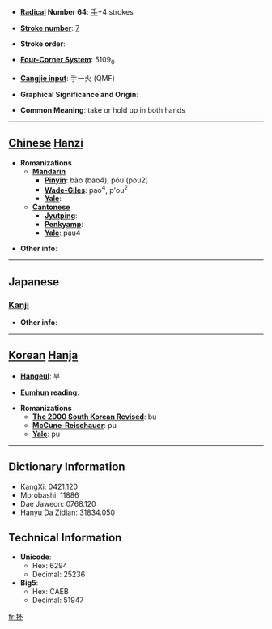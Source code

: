 * '''[[Wiktionary:Chinese radical index| Radical]] Number 64''': [[Wiktionary:Chinese radical index 手|手]]+4 strokes

* '''[[Wiktionary:Chinese total strokes index|Stroke number]]''': [[Wiktionary:Chinese total strokes index 7|7]]

* '''Stroke order''': 

* '''[[Wiktionary:Chinese four corner index|Four-Corner System]]''': 5109<sub>0</sub>

* '''[[Wiktionary:Chinese Cangjie index|Cangjie input]]''': 手一火 (QMF)

* '''Graphical Significance and Origin''': 

* '''Common Meaning''': take or hold up in both hands

----

== [[Chinese]] [[Hanzi]] ==

* '''Romanizations'''
** '''[[Mandarin]]'''
*** '''[[Pinyin]]''': bào (bao4), póu (pou2)
*** '''[[Wade-Giles]]''': pao<sup>4</sup>, p'ou<sup>2</sup>
*** '''[[Yale]]''': 
** '''[[Cantonese]]'''
*** '''[[Jyutping]]''':
*** '''[[Penkyamp]]''': 
*** '''[[Yale]]''': pau4

* '''Other info''': 

----

==Japanese==
===[[Kanji]]===
{{kanji|on readings=[[ほう]] (hō), [[はい]] (hai)|kun readings=[[すくう]] (sukuu), [[など]] (nado)}}

* '''Other info''':  

----

== [[Korean]] [[Hanja]] ==

* '''[[Hangeul]]''': 부

* '''[[Eumhun]] reading''': 

* '''Romanizations'''
** '''[[The 2000 South Korean Revised Romanization|The 2000 South Korean Revised]]''': bu
** '''[[McCune-Reischauer]]''': pu
** '''[[Yale]]''': pu

----

== Dictionary Information ==

* KangXi: 0421.120
* Morobashi: 11886
* Dae Jaweon: 0768.120
* Hanyu Da Zidian: 31834.050

== Technical Information ==

* '''Unicode''':
** Hex: 6294
** Decimal: 25236
* '''Big5''':
** Hex: CAEB
** Decimal: 51947

[[fr:抔]]
